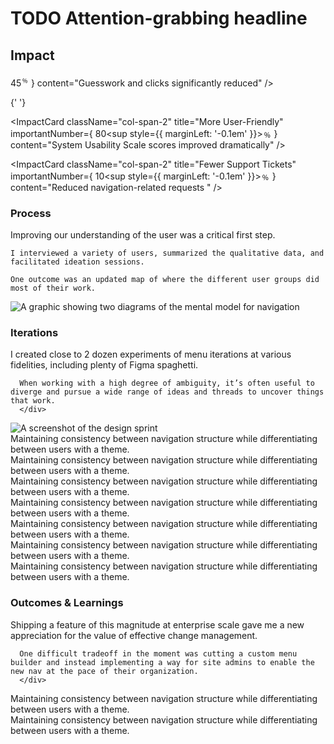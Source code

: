 
# TODO Attention-grabbing headline

<Device
  variant="tabs"
  beforeSrc="/projects/navigation/before.png"
  afterVideo="/projects/navigation/after.mp4"
  afterSrc="/projects/navigation/after.png"
  afterAlt="Video showing the new navigation interface"
  width={1400}
  height={800}
/>

<div className="mt-40" />

<Summary
  problem={
    'Liferay had expanded its product offerings in silos and finally reached the tipping point where we needed to improve the core product navigation. This feature was a key part of the company’s product-led growth strategy.'
  }
  role={
    'As Product Design lead, I collaborated with the Technical lead and PM to develop a strategy, ideating in tight feedback loops through execution. \n I consulted with Product Designers while building requirements and coached them through applying improvements in specific platform areas.'
  }
  contributions={[
    'Information Architecture',
    'Wireframing',
    'User Research',
    'Product Strategy',
    'Interaction Design',
    'Usability Testing',
    'Prototyping',
    'Quality Assurance',
  ]}
/>

<div className="grid grid-cols-subgrid gap-8 mt-32">
  <h2 className="small-caps max-md:col-span-5 mt-6">Impact</h2>
  <ImpactCard
    className="col-span-2"
    title="Increased Task Success"
    importantNumber={
      <span className="tracking-tighter">
        45<sup style={{ marginLeft: '-0.1em' }}>&#65130;</sup>
      </span>
    }
    content="Guesswork and clicks significantly reduced"
  />

{' '}

<ImpactCard
  className="col-span-2"
  title="More User-Friendly"
  importantNumber={
    <span className="tracking-tighter">
      80<sup style={{ marginLeft: '-0.1em' }}>&#65130;</sup>
    </span>
  }
  content="System Usability Scale scores improved dramatically"
/>

  <ImpactCard
    className="col-span-2"
    title="Fewer Support Tickets"
    importantNumber={
      <span className="tracking-tighter">
        10<sup style={{ marginLeft: '-0.1em' }}>&#65130;</sup>
      </span>
    }
    content="Reduced navigation-related requests "
  />
</div>

<div className="grid grid-cols-subgrid gap-8 mt-40">
  <h3 className="small-caps max-md:col-span-5 mt-6">Process</h3>
  <div className="md:max-lg:col-start-2 lg:col-start-1 col-span-6">
    Improving our understanding of the user was a critical first step. 
    
    I interviewed a variety of users, summarized the qualitative data, and facilitated ideation sessions.

    One outcome was an updated map of where the different user groups did most of their work.

   </div>

  <Image
    src="/projects/navigation/mental-models.png"
    alt="A graphic showing two diagrams of the mental model for navigation"
    width={1400}
    height={800}
    className="-ml-4 !col-span-9 !col-start-1" 
  />
</div>

<div className="grid grid-cols-subgrid gap-8 my-40">
  <div className="md:max-lg:col-start-2 col-span-3 md:col-span-2">
    <div className="top-64 sticky flex flex-col gap-8">
    <h3 className="small-caps">Iterations</h3>
    <div className="md:max-lg:col-start-2 col-span-5">
      I created close to 2 dozen experiments of menu iterations at various fidelities, including plenty of Figma spaghetti.
      
      When working with a high degree of ambiguity, it’s often useful to diverge and pursue a wide range of ideas and threads to uncover things that work.
      </div>
</div>

  </div>
  <div className="col-span-6 flex flex-col gap-8">
      <Image src="/projects/navigation/prototypes.png" className='mb-80' alt="A screenshot of the design sprint" width={1400} height={800} />
    <Device
      beforeSrc="/projects/navigation/iteration-01.png"
      alt="Auto translate interface in action"
      width={1200}
      height={800}
    />
    <div className="ml-4 mb-16">
      Maintaining consistency between navigation structure while differentiating between users with a theme.
    </div>
    <Device
      beforeSrc="/projects/navigation/iteration-02.png"
      alt="Auto translate interface in action"
      width={1200}
      height={800}
    />
    <div className="ml-4 mb-16">
      Maintaining consistency between navigation structure while differentiating between users with a theme.
    </div>
    <Device
      beforeSrc="/projects/navigation/iteration-03.png"
      alt="Auto translate interface in action"
      width={1200}
      height={800}
    />
    <div className="ml-4 mb-16">
      Maintaining consistency between navigation structure while differentiating between users with a theme.
    </div>
    <Device
      beforeSrc="/projects/navigation/iteration-04.png"
      alt="Auto translate interface in action"
      width={1200}
      height={800}
    />
    <div className="ml-4 mb-16">
      Maintaining consistency between navigation structure while differentiating between users with a theme.
    </div>
    <Device
      beforeSrc="/projects/navigation/iteration-05.png"
      alt="Auto translate interface in action"
      width={1200}
      height={800}
    />
    <div className="ml-4 mb-16">
      Maintaining consistency between navigation structure while differentiating between users with a theme.
    </div>
    <Device
      beforeSrc="/projects/navigation/iteration-06.png"
      alt="Auto translate interface in action"
      width={1200}
      height={800}
    />
    <div className="ml-4 mb-16">
      Maintaining consistency between navigation structure while differentiating between users with a theme.
    </div>
    <Device
      beforeSrc="/projects/navigation/iteration-07.png"
      alt="Auto translate interface in action"
      width={1200}
      height={800}
    />
    <div className="ml-4 mb-16">
      Maintaining consistency between navigation structure while differentiating between users with a theme.
    </div>
  </div>
</div>

<div className="grid grid-cols-subgrid gap-8 my-40">
  <div className="md:max-lg:col-start-2 col-span-3 md:col-span-2">
    <div className="top-64 sticky flex flex-col gap-8">
    <h3 className="small-caps">Outcomes & Learnings</h3>
    <div className="md:max-lg:col-start-2 col-span-5">
      Shipping a feature of this magnitude at enterprise scale gave me a new appreciation for the value of effective change management.
      
      One difficult tradeoff in the moment was cutting a custom menu builder and instead implementing a way for site admins to enable the new nav at the pace of their organization. 
      </div>
</div>

  </div>
  <div className="col-span-6 flex flex-col gap-8">
    <Device
      beforeSrc="/projects/navigation/modular-nav.png"
      beforeAlt="Auto translate interface in action"
      width={1200}
      height={800}
    />
    <div className="ml-4 mb-16">
      Maintaining consistency between navigation structure while differentiating between users with a theme.
    </div>
    <Device
    variant='slider'
      beforeSrc="/projects/navigation/menu-implemented.png"
      beforeAlt="Auto translate interface in action"
      afterSrc="/projects/navigation/menu-mockup.png"
      afterAlt="Auto translate interface in action"
      width={1200}
      height={800}
    />
    <div className="ml-4 mb-16">
      Maintaining consistency between navigation structure while differentiating between users with a theme.
    </div>
  </div>
</div>
